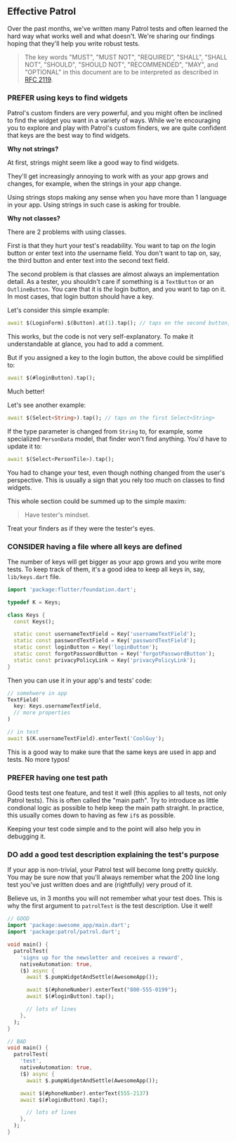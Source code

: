 ## Effective Patrol

Over the past months, we've written many Patrol tests and often learned the
hard way what works well and what doesn't. We're sharing our findings hoping
that they'll help you write robust tests.

> The key words "MUST", "MUST NOT", "REQUIRED", "SHALL", "SHALL
> NOT", "SHOULD", "SHOULD NOT", "RECOMMENDED", "MAY", and
> "OPTIONAL" in this document are to be interpreted as described in
> [RFC 2119][rfc2119].

### PREFER using keys to find widgets

Patrol's custom finders are very powerful, and you might often be inclined to
find the widget you want in a variety of ways. While we're encouraging you to
explore and play with Patrol's custom finders, we are quite confident that keys
are the best way to find widgets.

**Why not strings?**

At first, strings might seem like a good way to find widgets.

They'll get increasingly annoying to work with as your app grows and changes,
for example, when the strings in your app change.

Using strings stops making any sense when you have more than 1 language in your
app. Using strings in such case is asking for trouble.

**Why not classes?**

There are 2 problems with using classes.

First is that they hurt your test's readability. You want to tap on _the_ login
button or enter text into _the_ username field. You don't want to tap on, say,
the third button and enter text into the second text field.

The second problem is that classes are almost always an implementation detail.
As a tester, you shouldn't care if something is a `TextButton` or an
`OutlineButton`. You care that it is _the_ login button, and you want to tap on
it. In most cases, that login button should have a key.

Let's consider this simple example:

```dart
await $(LoginForm).$(Button).at(1).tap(); // taps on the second button, which logs in
```

This works, but the code is not very self-explanatory. To make it understandable
at glance, you had to add a comment.

But if you assigned a key to the login button, the above could be simplified to:

```dart
await $(#loginButton).tap();
```

Much better!

Let's see another example:

```dart
await $(Select<String>).tap(); // taps on the first Select<String>
```

If the type parameter is changed from `String` to, for example, some specialized
`PersonData` model, that finder won't find anything. You'd have to update it to:

```dart
await $(Select<PersonTile>).tap();
```

You had to change your test, even though nothing changed from the user's
perspective. This is usually a sign that you rely too much on classes to find
widgets.

This whole section could be summed up to the simple maxim:

> Have tester's mindset.

Treat your finders as if they were the tester's eyes.

### CONSIDER having a file where all keys are defined

The number of keys will get bigger as your app grows and you write more tests.
To keep track of them, it's a good idea to keep all keys in, say,
`lib/keys.dart` file.

```dart
import 'package:flutter/foundation.dart';

typedef K = Keys;

class Keys {
  const Keys();

  static const usernameTextField = Key('usernameTextField');
  static const passwordTextField = Key('passwordTextField');
  static const loginButton = Key('loginButton');
  static const forgotPasswordButton = Key('forgotPasswordButton');
  static const privacyPolicyLink = Key('privacyPolicyLink');
}
```

Then you can use it in your app's and tests' code:

```dart
// somehwere in app
TextField(
  key: Keys.usernameTextField,
  // more properties
)
```

```dart
// in test
await $(K.usernameTextField).enterText('CoolGuy');
```

This is a good way to make sure that the same keys are used in app and tests. No
more typos!

### PREFER having one test path

Good tests test one feature, and test it well (this applies to all tests, not
only Patrol tests). This is often called the "main path". Try to introduce as
little condional logic as possible to help keep the main path straight. In
practice, this usually comes down to having as few `if`s as possible.

Keeping your test code simple and to the point will also help you in debugging
it.

### DO add a good test description explaining the test's purpose

If your app is non-trivial, your Patrol test will become long pretty quickly.
You may be sure now that you'll always remember what the 200 line long test
you've just written does and are (rightfully) very proud of it.

Believe us, in 3 months you will not remember what your test does. This is why
the first argument to `patrolTest` is the test description. Use it well!

```dart
// GOOD
import 'package:awesome_app/main.dart';
import 'package:patrol/patrol.dart';

void main() {
  patrolTest(
    'signs up for the newsletter and receives a reward',
    nativeAutomation: true,
    ($) async {
      await $.pumpWidgetAndSettle(AwesomeApp());

      await $(#phoneNumber).enterText("800-555-0199");
      await $(#loginButton).tap();

      // lots of lines
    },
  );
}
```

```dart
// BAD
void main() {
  patrolTest(
    'test',
    nativeAutomation: true,
    ($) async {
      await $.pumpWidgetAndSettle(AwesomeApp());

    await $(#phoneNumber).enterText(555-2137)
    await $(#loginButton).tap();

      // lots of lines
    },
  );
}
```

[rfc2119]: https://www.ietf.org/rfc/rfc2119.txt
